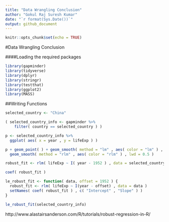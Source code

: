 ```yaml
---
title: "Data Wrangling Conclusion"
author: "Gokul Raj Suresh Kumar"
date: "`r format(Sys.Date())`"
output: github_document
---
```


```r
knitr::opts_chunk$set(echo = TRUE)
```

#Data Wrangling Conclusion

####Loading the required packages

```r
library(gapminder)
library(tidyverse)
library(dplyr)
library(stringr)
library(testthat)
library(ggplot2)
library(MASS)
```


##Writing Functions

```r
selected_country <- "China"

( selected_country_info <- gapminder %>% 
    filter( country == selected_country ) )

p <- selected_country_info %>% 
  ggplot( aes( x = year , y = lifeExp ) )

p + geom_point( ) + geom_smooth( method = "lm" , aes( color = "lm" ) , lwd = 0.5 ) + 
  geom_smooth( method = "rlm" , aes( color = "rlm" ) , lwd = 0.5 )

robust_fit <- rlm( lifeExp ~ I( year - 1952 ) , data = selected_country_info )

coef( robust_fit )

le_robust_fit <- function( data, offset = 1952 ) {
  robust_fit <- rlm( lifeExp ~ I(year - offset) , data = data )
  setNames( coef( robust_fit ) , c( "Intercept" , "Slope" ) )
}

le_robust_fit(selected_country_info)
``` 
http://www.alastairsanderson.com/R/tutorials/robust-regression-in-R/



